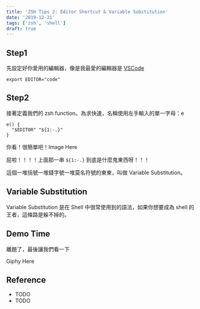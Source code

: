 ```yaml
---
title: 'ZSH Tips 2: Editor Shortcut & Variable Substitution'
date: '2019-12-21'
tags: ['zsh', 'shell']
draft: true
---
```


## Step1

先設定好你愛用的編輯器，像是我最愛的編輯器是 [VSCode](https://code.visualstudio.com/)

```shell
export EDITOR="code"
```

## Step2

接著定義我們的 zsh function。為求快速，名稱使用左手輸入的單一字母：e

```shell
e() {
  "$EDITOR" "${1:-.}"
}
```

你看！很簡單吧！Image Here

屁啦！！！！上面那一串 `${1:-.}` 到底是什麼鬼東西呀！！！

這個一堆括號一堆錢字號一堆莫名符號的東東，叫做 Variable Substitution。

## Variable Substitution

Variable Substitution 是在 Shell 中很常使用到的語法，如果你想要成為 shell 的王者，這條路是躲不掉的。

## Demo Time

離題了，最後讓我們看一下

Giphy Here

## Reference

- TODO
- TODO
